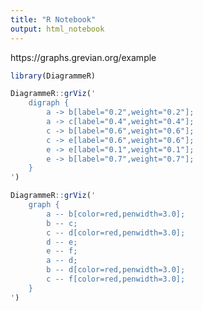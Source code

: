 ```yaml
---
title: "R Notebook"
output: html_notebook
---
```


https://graphs.grevian.org/example

```r

library(DiagrammeR)

DiagrammeR::grViz('
    digraph {
        a -> b[label="0.2",weight="0.2"];
        a -> c[label="0.4",weight="0.4"];
        c -> b[label="0.6",weight="0.6"];
        c -> e[label="0.6",weight="0.6"];
        e -> e[label="0.1",weight="0.1"];
        e -> b[label="0.7",weight="0.7"];
    }
')
```


```r
DiagrammeR::grViz('
    graph {
        a -- b[color=red,penwidth=3.0];
        b -- c;
        c -- d[color=red,penwidth=3.0];
        d -- e;
        e -- f;
        a -- d;
        b -- d[color=red,penwidth=3.0];
        c -- f[color=red,penwidth=3.0];
    }
')    
```


